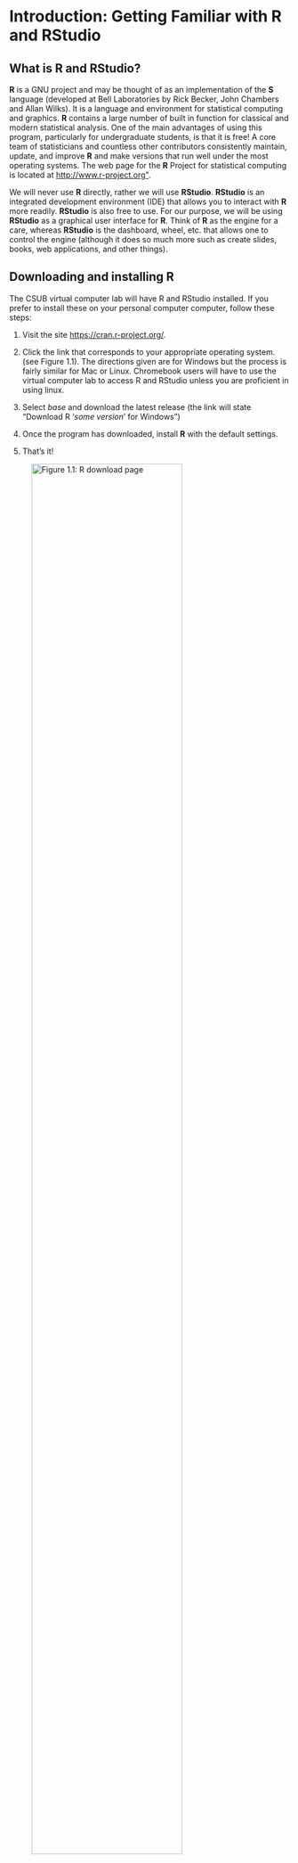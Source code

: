 # Introduction: Getting Familiar with R and RStudio {#intro}

 


## What is R and RStudio?

**R** is a GNU project and may be thought of as an implementation of the **S** language (developed at Bell Laboratories by Rick Becker, John Chambers and Allan Wilks).  It is a language and environment for statistical computing and graphics.   **R** contains a large number of built in function for classical and modern statistical analysis.  One of the main advantages  of using this program, particularly for undergraduate students, is that it is free! A core team of statisticians and countless other contributors consistently  maintain, update, and improve **R** and make versions that run well under the most operating systems.  The web page for the **R** Project for statistical computing is located at <http://www.r-project.org">.

We will never use **R** directly, rather we will use **RStudio**. **RStudio** is an integrated development environment (IDE) that allows you to interact with **R** more readily. **RStudio** is also free to use. For our purpose, we will be using  **RStudio** as a graphical user interface for **R**.   Think of **R** as the engine for a care, whereas **RStudio** is the dashboard, wheel, etc. that allows one to control the engine (although it does so much more such as create slides, books, web applications, and other things).  


## Downloading and installing R

The CSUB virtual computer lab will have R and RStudio installed.  If you prefer to install these  on your personal computer computer, follow these steps:

1. Visit the site <https://cran.r-project.org/>.

2. Click the link that corresponds to your appropriate operating system. (see Figure 1.1).  The directions given are for Windows but the process is fairly  similar for Mac or Linux. Chromebook users will have to use the virtual computer lab to access R and RStudio unless you are proficient in using linux.

3. Select *base* and download the latest release (the link will state "Download R '*some version*' for Windows")

4. Once the program has downloaded, install **R** with the default settings.  
  
5. That's it!  

  

![Figure 1.1: R download page](ch1figures/Rcran.png){ width=80% }



## Downloading and installing RStudio


Follow the steps:

1. Visit the site <http://www.rstudio.com/products/rstudio/download/>. Scroll down the page until you see the column header "RStudio Desktop" (see Figure 1.2).

2. Click  "DOWNLOAD".  Then select the appropriate version depending on your operating system (Figure 1.3).

3. Once the program has downloaded, install **RStudio** with the default settings.  
  
4. That's it!  You can now run **Rstudio** from your home computer.   

</br>

![Figure 1.2: RStudio download page](ch1figures/RStudioDownload.png){ width=80% }

</br>

![Figure 1.3: RStudio Desktop download page](ch1figures/RStudioDownloadVersion.png){ width=80% }
 
 
## The layout of RStudio

Open **RStudio**.  The first time you open **RStudio**, you will see three panes (Figure 1.4). A forth pane is hidden by default, but can be opened by clicking the File drop-down menu, then New File, and then R Script (*File>New File>R Script*).  **RStudio**  should look something like what you see below but perhaps with a different color scheme. Please see me during students hours or before/after lecture if you wish to change the color scheme. 


</br>

![Figure 1.4: RStudio layout. ](ch1figures/RStudioopen.png){ width=90% }

</br>

A brief description of each pane:

- The upper left pane: The **R Script text editor** or **source**.  This is where commands are typed that will be executed in the script editor. Writing and saving a series of **R** commands  in the script file makes it easy to reuse or modify code at a later time.

- Lower left pane: the  **console**  pane. Every time you launch **RStudio**, it will have the same text at the top of the  console telling you the version of **R** that you're running.  Below that information is the **R** <span style="color:red">*prompt*</span>  (the symbol `>`).  As its name suggests, this prompt is really a request, a request for a command.  It is here where **RStudio** will tell **R** what to do.  This is the most important pane because this is where **R** actually does stuff and provides output. That is, it is where commands are entered and executed with output printed.

- Upper right pane	contains your **environment/history** pane.
  + In the <span style="color:red">*environment *</span>  tab you can see which data and values **R** has in its memory. **R**'s memory is called an **environment**. 
  + The <span style="color:red">*history*</span>  tab shows what has been typed before. 
  + Don't worry about the rest of the tabs.

- Bottom right pane is the **files/plots/packages/help** pane.   
    + In the <span style="color:red">*Files*</span>  tab you can browse and select files to open.
    + The <span style="color:red">*Plots*</span>  tab will show any plots that you create.
    + The <span style="color:red">*Packages*</span>  tab shows a list of installed R packages (more on R packages later).
    + The <span style="color:red">*Help*</span>  tab is the output location of any help files called (more on help files later).
    

## Expressions and Assignments

Commands in R are expression or assignments. At the command prompt `>` in the console pane, do the following:

-  Type `25-5` and hit enter. (this an example of an <u>expression</u>).
- Type `h=25-5` and hit enter (this is an example of an <u>assignment</u>).
This can be read as the difference between 25 and 5 is assigned to the object h".
Next type `h` and hit enter.
- Type `H<-20` and hit enter.  Next type `H` and hit
enter.

The result should be as follows

```r
25 - 5
H = 25 - 5
H
h <- 20
h  # The pound sign is used for comments
```
 
</br>

Notice the following from the commands that were executed above:

- `h` and `H` are not the same thing (they are clearly distinct), so **R** is case sensitive.
- You can also see these new objects  (`H` and `h`) are in your environment tab on the upper right pane. These objects are generally called *R objects*.
- You will get into the habit of saving things in *R objects* so that we can access them at later time.  As long as your *RStudio session* remains open, **RStudio** keeps any *R objects* that you defined in it's memory.
- Once you end your session, **RStudio** loses what was in its memory. Next time you start an **RStudio** session, no *R objects* will be in its  memory.  Is this a problem? Later you will see that this is not a problem!
- The assignment operator is `=` or `<-`.  Either one is acceptable, although I have a preference for `<-` so most of my handout/notes will reflect this.
- All R object names must start with a letter (uppercase or lowercase). But the rest can be made up of letters, numbers or periods (with no spaces in between).
- The `#` character is used to indicate a comment. Anything to the right of a `#` is ignored by **R**.

</br>
 
Back to the *R objects* `H` and `h`.  The objects were created and are now stored in **R**'s memory  So if you type `H` and hit enter again, then 20 will come up.  **RStudio** can be closed by  selecting the $File>Quit Session$ or you can just enter the command `q()` in the console enter.  When exiting **RStudio** you will be asked "Save workspace image to ...". If you select "Don't Save", then will you lose everything that is in your memory.   For example, if you were to close without saving and then open **RStudio** again and type `H` you will get an error as follows.  Saving the workspace is not required nor needed.


## Entering and running R code in RStudio

The easiest way to enter code or commands into **RStudio** is to type a command in the console pane and press enter. But this method is only efficient for short and simple analysis. The recommended way is to use **RStudio**'s text  editor.  Use the built in text editor as follows:

- Open an R script file (*File>New file>R script*). 

- Type in your **R** code or commands into this editor.  For example, type `h <- 20`.

- Save the R script  file as an *.R* file.  For example, save your file as *FirstRsession.R*.

- You may then execute the command `h <- 20` directly from the text
editor without copying and pasting the command. This is done by
highlighting the command, and then selecting the 
"Run" button (figure 5). You should then see the command executed in the
console pane.

![  ](ch1figures/RStudioExe.png){ width=80% }


</br>

**Important**: Always save your R script file periodically so that you may re-run the analysis when necessary (this applies to any assignments or exams).

## A fancy calculator

At its most basic level, **R** can be viewed as a fancy calculator.  While we won't be using **RStudio** to do algebra problems, it is a good way to get familiar with **RStudio**.   The basic operations are `+` (add), `-` (subtract), `*` (multiply), `/` (divide), and powers with the `^` operator. R follows the [order of operations](https://www.khanacademy.org/math/pre-algebra/pre-algebra-arith-prop/pre-algebra-order-of-operations/v/introduction-to-order-of-operations). Type the following on the new line in the editor and select "Run":
```r
727/163
```

```r
aa = 727/163
```
and you should get the output `[1] ` `r aa`.


Upon selecting "Run", the result of the above appears in the console pane, preceded by the command you executed, and prefixed by the number 1 in square brackets `[1]`.  The `[1]` indicates that this is the first (and in this case only) result from the command. Many commands will return multiple values. Try the following one by one, where each is typed on a new line and then selecting "Run" after typing the command in the editor:
```r
25*10
	
5/2

2 + 2
```

After running these commands, you should note the following about the R prompt, `>`:

- The `>` prompt means that **R** is content and ready for a new command or input.
- Please note that spacing is not an issue with **R**. For example, `5 / 2` is the same as `5/2`. However, using spaces makes the code <span style="color:red">**easier**</span> to read and catch mistakes.
 

``` 
> H
Error: object 'H' not found
```

Don't worry about saving your workspace as we generally will not need to do this in the course. 


## Working with vectors

The function `c( )` function combines or concatenates terms together into a vector. Suppose we wish to store the values 1, 0, 2, 0, and 3 in a vector and store this result in an object called `X`. To do so, run the following:
```r
x <- c( 1 , 0 , 2 , 0 , 3 )
x
```


What is the mean of the data stored in `x`?  We can do this by summing up the values and dividing by 5:
```r
SumOfx <- 1 + 0 + 2 + 0 + 3 
SumOfx/5
```
We could also use the `sum( )` function which will add all the elements in a numerical vector:
```r
sum(x)

sum(x)/5

```

Note the above in summation notation is 
$$
\frac{\sum_{i=1}^5 x_i}{5}
$$

Suppose we wanted to compute the sum below:
$$
\sum_{i=1}^5 x_i^2
$$
We can do this in steps before we use the `sum( )` function:
```r
x^2

xsq <- x^2 # assign the squared elements to 'xsq'

sum( xsq )
```

What if we wanted to compute the sum below?
$$
\frac{\sum_{i=1}^5 (x_i - \bar{x})^2}{4}
$$
Like before, we do this in steps:
```r
diffofxANDxbar <- x - sum(x)/5
diffofxANDxbar

sqdiffofxANDxbar <- diffofxANDxbar^2
sqdiffofxANDxbar

sum( sqdiffofxANDxbar ) / 4
 
```


## Data types in R 

There are six basic data types in **R**:

- Numeric
- Integer
- Complex
- Character/string
- Factor
- Logical

We will only deal with numeric, character, factor and logical data types.  Numeric data consists of decimal values. For example,
```r
j <- 10.355
j
```

 In **R**, numeric is the default type for numbers. It stores all numbers as floating-point numbers (numbers with decimals). Character data are character strings (a string of one or more characters). Character data are created by putting the string in quotations.  For example,
```r
k <- c( "hi", "hello" )
k

L <- "3.4403" # a string since we put it in quotations!
L # this is not numeric
```

Logical data can have one of two values: `TRUE` or `FALSE`. Logical are generally created when there is a comparison between variables. 
```r
p <- c( TRUE, TRUE, FALSE ) # no quotation marks!
p # this is not character data but rather  logical values
```

Factor data contains a set of numeric codes with character-valued levels. A simply way to create a factor variable is to first define it as character variable and then covert it to a factor variable by applying `as.factor( )` to the vector:
```r
MaritalStatus <- c( "married", "married", "divorced", "single", "single", "widowed", "married" )
MaritalStatus

### convert character variable to factor variable:
MaritalStatus <- as.factor( MaritalStatus )
MaritalStatus
```

Note that data within a vector can only be one kind of data type (i.e., you can't mix numeric values with character or logical values).  Further, you are not expected to be able to create factor variables (or other data types), but rather you are expected to only recognize and distinguish between these data types.  




## Comments in R

Everything that you type after a `#` sign is assumed to be a comment and is ignored by **R**. Adding comments to your R script is useful because it will help you recall what your commands or lines of code will do. In the editor,  type the following and select "Run":
```r
### Comments are ignored by R!
y = 1 + 3    # this command tells R to compute 1 plus 3 and assign it an R object called  y
```

Note that `y` is now in **RStudio**'s memory, and we can access its value by typing `y` on a new line and selecting "Run". Now, type the following in your editor on a new line and then select "Run":
```r
# z = 3 - 7  # this code  is ignored because of # `
```

Note that this command is ignored because of `#`.  Get into the habit of using comments!


## Using R functions

**R** has many built-in function. For example, the `c( )`
function combines, or concatenates terms together 
into a vector.

Suppose we wish to assign the values 

```
1  0  2  0  3  1  0  1  2  0
```

to a vector denoted by `X.  In your R script, run the code
given below:
```
X <- c(1, 0, 2, 0, 3, 1, 0, 1, 2, 0)

X
```

You should have obtained output as follows:
```r
X <- c(1, 0, 2, 0, 3, 1, 0, 1, 2, 0)

X
```

Note that this is executed code since we see the command prompt `>`
before the code (Note: the `#` show before `>` would not appear in your R console.  This is placed in these notes to better distinguish between R code and output.   If you wish to bring up `X` once more you do not have to retype `X`. Instead, use the level keys $\uparrow$ and $\downarrow$ to scroll up and
down past commands issued in your current **R** work session.
Another example of an **R** built-in function is the `sum( )`. This function computes the sumn of all the numbers in a vector.  The syntax consist of the function name followed by parentheses to contain the argument(s). The `sum( )` function only requires one argument, the data vector. We will make use of R's many built in functions along the way. Examples of other functions are shown below:
 
```r
### computing the mean of the numbers stored in X
sum(X)  # sample mean

### compute the length of the vector
length(X)

# more on functions later.
```

## Loading a package and installing new packages

All functions in **R** come from libraries/packages.  There are many *packages*   that can be installed to expand the ability of R.  By default, R comes with several packages installed (some loaded automatically when you open **RStudio** to be used and some not). For example, a function called `mean()`  is available from the `base` package, but this packages is automatically loaded when **RStudio** is opened so we will always have access to this function without loading an packages. 

As for those packages that aren't loaded automatically, we first have to load the packages to use its "tools".  For example,the `MASS` library come with **R** but is not automatically loaded. This package provides a function called `boxcox()` (for box-cox transformations).  To use `boxcox()`, we first have to load this package by running the command `require(MASS)` or `library(MASS)`.  

Remember to think as *packages* as toolboxes.  We will install additional *packages*   called `openintro` and  `mosaic` that will provide useful data sets and functions ("tools"). These packages are specifically designed to make **R** more accessible.


To install these packages, in the **R** console type the following command:
```r
install.packages( "openintro" )  # no spaces within quotation marks!
```

Hit enter, and you will see activity occurring in the **R console**. This may take a few minutes to complete. Note the following during the installation process:

+ If R asks you to choose a CRAN mirror for downloading, select any *USA* mirror.
+ If R asks to use your personal library, answer yes.
+ If R prompts you to update any packages, please agree to the updates.

When it is done installing, it should say something like "The downloaded binary packages are in..." right above the **R** prompt `>`.  This means the packages installed correctly. 
 
Now install the `mosaic` package. In the **R** console type and run the following command:
```r
install.packages( "mosaic" )     # no spaces within quotation marks!
```

Again, this may take a few minutes to complete.  Note that these packages only have to be installed once on your computer. However, every time a new RStudio session is started, the package will have to be loaded before datasets and/or functions from the package can be used. If a different computer is being used, these packages will have to bed installed again. For now, only these additional packages are required.
 




